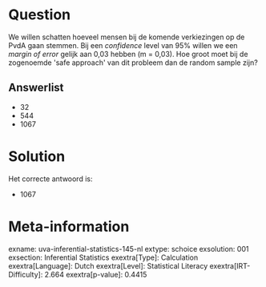 Question
========

We willen schatten hoeveel mensen bij de komende verkiezingen op de PvdA
gaan stemmen. Bij een *confidence* level van 95% willen we een *margin
of error* gelijk aan 0,03 hebben (m = 0,03). Hoe groot moet bij de
zogenoemde \'safe approach\' van dit probleem dan de random sample zijn?


Answerlist
----------

* 32
* 544
* 1067

Solution
========

Het correcte antwoord is: 

* 1067

Meta-information
================
exname: uva-inferential-statistics-145-nl
extype: schoice
exsolution: 001
exsection: Inferential Statistics
exextra[Type]: Calculation
exextra[Language]: Dutch
exextra[Level]: Statistical Literacy
exextra[IRT-Difficulty]: 2.664
exextra[p-value]: 0.4415
